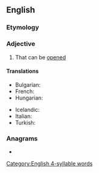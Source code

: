==English==

===Etymology===
{{suffix|en|open|able}}

===Adjective===
{{en-adj}}

# That can be [[opened]]

====Translations====
{{trans-top|that can be opened}}
* Bulgarian: {{t|bg|отваряем|m|sc=Cyrl}}
* French: {{t+|fr|ouvrable}}
* Hungarian: {{t|hu|kinyitható}}
{{trans-mid}}
* Icelandic: {{t|is|opnanlegur}}
* Italian: {{t|it|apribile}}
* Turkish: {{t|tr|açılabilir}}
{{trans-bottom}}

===Anagrams===
* {{anagrams|en|a=abeelnop|bean pole|bean-pole|beanpole}}

[[Category:English 4-syllable words]]